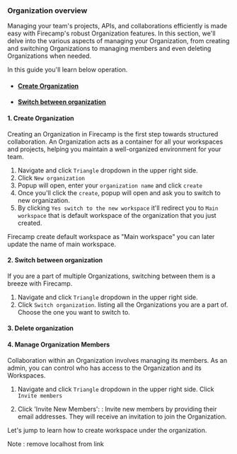 
### Organization overview 

Managing your team's projects, APIs, and collaborations efficiently is made easy with Firecamp's robust Organization features. In this section, we'll delve into the various aspects of managing your Organization, from creating and switching Organizations to managing members and even deleting Organizations when needed.

In this guide you'll learn below operation. 
- #### [Create Organization](/collaboration/creating-organization#1-creating-organization-1)
- #### [Switch between organization](/collaboration/creating-organization#2-how-to-switch-between-organization)


 #### 1. Create Organization
 Creating an Organization in Firecamp is the first step towards structured collaboration. An Organization acts as a container for all your workspaces and projects, helping you maintain a well-organized environment for your team.

1. Navigate and click ` Triangle ` dropdown in the upper right side. 
2. Click `New organization`
3. Popup will open, enter your `organization name` and click `create`
4. Once you'll click the `create`, popup will open and ask you to switch to new organization. 
5. By clicking `Yes switch to the new workspace` it'll redirect you to `Main workspace` that is default workspace of the organization that you just created.

<Callout type="info">
Firecamp create default workspace as "Main workspace" you can later update the name of main workspace.
</Callout>

#### 2. Switch between organization 
If you are a part of multiple Organizations, switching between them is a breeze with Firecamp.

1. Navigate and click ` Triangle ` dropdown in the upper right side. 
2. Click `Switch organization`. 
listing all the Organizations you are a part of. Choose the one you want to switch to.

#### 3. Delete organization 


#### 4. Manage Organization Members
Collaboration within an Organization involves managing its members. As an admin, you can control who has access to the Organization and its Workspaces.

1. Navigate and click ` Triangle ` dropdown in the upper right side. Click `Invite members`

2. Click 'Invite New Members': : Invite new members by providing their email addresses. They will receive an invitation to join the Organization.


Let's jump to learn how to create workspace under the organization. 

Note : remove localhost from link